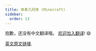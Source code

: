 ```yaml
---
title: 体素几何体 (Minecraft)
sidebar:
  order: 13
---
```


抱歉，还没有中文翻译哦。 [欢迎加入翻译](https://github.com/mrdoob/three.js)! 😄

[英文原文链接](/manual/en/voxel-geometry.html).
